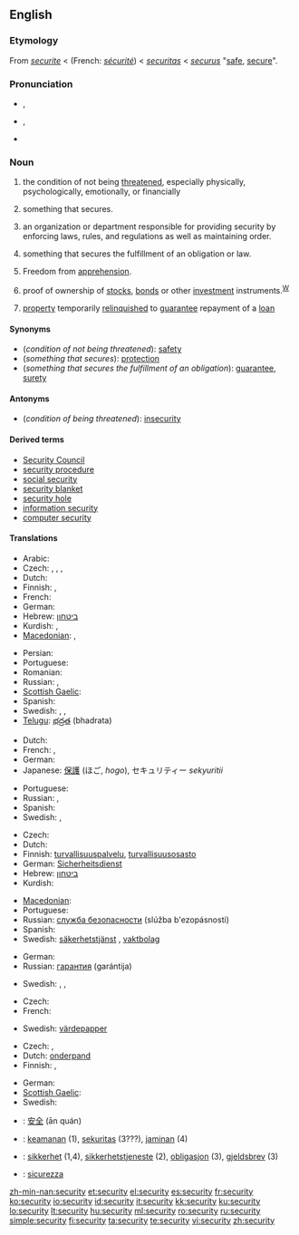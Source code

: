 {{wikipedia|dab=security}}
==English==

===Etymology===
From {{etyl|enm}} ''[[securite]]'' < {{etyl|fro}} (French: ''[[sécurité]]'') < {{etyl|la}} ''[[securitas]]'' < {{etyl|la}} ''[[securus]]'' "[[safe]], [[secure]]".

===Pronunciation===
* {{a|RP}} {{IPA|/sɪˈkjʊəɹəti/}}, {{SAMPA|/sI"kjU@r@ti/}}
* {{a|GenAm}} {{IPA|/səˈkjuɹ.ɪˌti}}, {{SAMPA|/sI"kjUr@ti/}}
* {{audio|En-us-security.ogg|Audio (US)}}

===Noun===
{{wikipedia}}
{{en-noun|securit|ies|-}}

# {{uncountable}} the condition of not being [[threaten]]ed, especially physically, psychologically, emotionally, or financially
# {{countable}} something that secures.
# an organization or department responsible for providing security by enforcing laws, rules, and regulations as well as maintaining order.
# {{legal}} something that secures the fulfillment of an obligation or law.
# {{legal}} Freedom from [[apprehension]].
# {{finance}} proof of ownership of [[stock]]s, [[bond]]s or other [[investment]] instruments.<sup>[[W:Security (finance)|W]]</sup>
# {{finance}} [[property]] temporarily [[relinquish]]ed to [[guarantee]] repayment of a [[loan]]

====Synonyms====
* (''condition of not being threatened''): [[safety]]
* (''something that secures''): [[protection]]
* (''something that secures the fulfillment of an obligation''): [[guarantee]], [[surety]]

====Antonyms====
* (''condition of being threatened''): [[insecurity]]

====Derived terms====
* [[Security Council]]
* [[security procedure]]
* [[social security]]
* [[security blanket]]
* [[security hole]]
* [[information security]]
* [[computer security]]

====Translations====
{{trans-top|condition of not being threatened}}
* Arabic: {{Arab|[[أمان]]}}
* Czech: {{t-|cs|bezpečí|n}}, {{t-|cs|bezpečnost|f}}, {{t-|cs|jistota|f}}, {{t-|cs|zajištění|n}}
* Dutch: {{t+|nl|veiligheid|f}}
* Finnish: {{t+|fi|turvallisuus}}, {{t-|fi|turva}}
* French: {{t+|fr|sécurité|f}}
* German: {{t+|de|Sicherheit|f}}
* Hebrew: [[ביטחון]] {{romanization of Hebrew|bitakhón}} {{m}}
* Kurdish: {{t+|ku|ئه‌مانه‌ت|sc=ku-Arab}}, {{t-|ku|ئاشتی|sc=ku-Arab}}
* [[Macedonian]]: {{t|mk|безбедност|f|tr=bézbednost|sc=Cyrl|xs=Macedonian}},  {{t|mk|сигурност|f|tr=sígurnost|sc=Cyrl|xs=Macedonian}}
{{trans-mid}}
* Persian: {{t-|fa|امنیت|sc=fa-Arab|xs=Persian}}
* Portuguese: {{t+|pt|segurança|f}}
* Romanian: {{t+|ro|securitate|f}}
* Russian: {{t+|ru|безопасность|f|tr=b'ezopásnost'|sc=Cyrl}}, {{t+|ru|надёжность|f|tr=nad'óžnost'|sc=Cyrl}}
* [[Scottish Gaelic]]: {{t-|gd|tèarainteachd|f|xs=Scottish Gaelic}}
* Spanish: {{t+|es|seguridad|f}}
* Swedish: {{t+|sv|säkerhet|c}}, {{t+|sv|trygghet|c}}, {{t+|sv|trygghetskänsla|c}}
* [[Telugu]]: [[భద్రత]] (bhadrata)
{{trans-bottom}}

{{trans-top|something that secures}}
* Dutch: {{t+|nl|beveiliging|f}}
* French: {{t+|fr|sécurité|f}}, {{t+|fr|sécurisant|m}}
* German: {{t+|de|Sicherheit|f}}
* Japanese: [[保護]] (ほご, ''hogo''), セキュリティー ''sekyuritii''
{{trans-mid}}
* Portuguese: {{t+|pt|segurança|f}}
* Russian: {{t+|ru|защита|f|tr=zaš'íta|sc=Cyrl}}, {{t+|ru|гарантия|f|tr=garántija|sc=Cyrl}}
* Spanish: {{t+|es|seguridad|f}}
* Swedish: {{t+|sv|skydd|n}}, {{t+|sv|säkerhetsåtgärd|c}}
{{trans-bottom}}

{{trans-top|organization or department responsible for providing security}}
* Czech: {{t-|cs|ostraha|f}}
* Dutch: {{t|nl|veiligheidsdienst|m}}
* Finnish: [[turvallisuuspalvelu]], [[turvallisuusosasto]]
* German: [[Sicherheitsdienst]] {{m}}
* Hebrew: [[ביטחון]] {{romanization of Hebrew|bitakhón}} {{m}}
* Kurdish: {{t+|ku|ئاسایش|sc=ku-Arab}}
{{trans-mid}}
* [[Macedonian]]: {{t|mk|обезбедување|n|tr=obezbedúvanje|sc=Cyrl|xs=Macedonian}}
* Portuguese: {{t+|pt|segurança|f}}
* Russian: [[служба безопасности]] (slúžba b'ezopásnosti) {{f}}
* Spanish: {{t+|es|seguridad|f}}
* Swedish: [[säkerhetstjänst]] {{c}}, [[vaktbolag]] {{c}}
{{trans-bottom}}

{{trans-top|something that secures the fulfillment of an obligation}}
* German: {{t+|de|Sicherheit|f}}
* Russian: [[гарантия]] (garántija) {{f}}
{{trans-mid}}
* Swedish: {{t+|sv|borgen|c}}, {{t+|sv|garanti|c}}, {{t+|sv|säkerhet|c}}
{{trans-bottom}}

{{trans-top|finance: proof of ownership}}
* Czech: {{t-|cs|cenný papír|m}}
* French: {{t+|fr|titre|m}}
{{trans-mid}}
* Swedish: [[värdepapper]] {{n}}
{{trans-bottom}}

{{trans-top|finance: property temporarily relinquished}}
* Czech: {{t-|cs|zástava|f}}, {{t-|cs|záruka|f}}
* Dutch: [[onderpand]] {{n}}
* Finnish: {{t-|fi|takaus}}, {{t+|fi|pantti}}
{{trans-mid}}
* German: {{t+|de|Sicherheit|f}}
* [[Scottish Gaelic]]: {{t-|gd|urras|m|xs=Scottish Gaelic}}
* Swedish: {{t+|sv|säkerhet|c}}
{{trans-bottom}}

{{checktrans-top}}
* {{ttbc|Chinese}}: [[安全]] (ān quán)
* {{ttbc|Indonesian}}: [[keamanan]] (1), [[sekuritas]] (3???), [[jaminan]] (4)
* {{ttbc|Norwegian}}: [[sikkerhet]] {{m}} (1,4), [[sikkerhetstjeneste]] {{m}} (2), [[obligasjon]] {{m}} (3), [[gjeldsbrev]] {{n}} (3)
* {{ttbc|Italian}}: [[sicurezza]] {{f}}
{{trans-bottom}}

[[zh-min-nan:security]]
[[et:security]]
[[el:security]]
[[es:security]]
[[fr:security]]
[[ko:security]]
[[io:security]]
[[id:security]]
[[it:security]]
[[kk:security]]
[[ku:security]]
[[lo:security]]
[[lt:security]]
[[hu:security]]
[[ml:security]]
[[ro:security]]
[[ru:security]]
[[simple:security]]
[[fi:security]]
[[ta:security]]
[[te:security]]
[[vi:security]]
[[zh:security]]